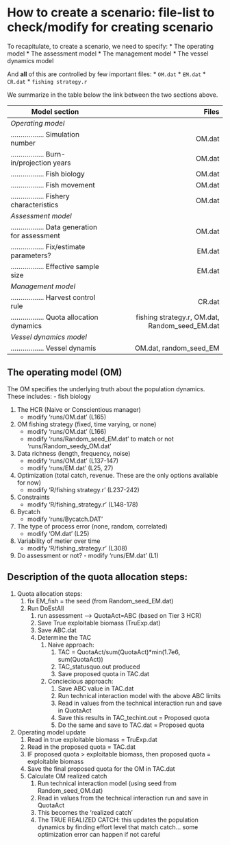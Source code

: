 # How to create a scenario: file-list to check/modify for creating scenario 

To recapitulate, to create a scenario, we need to specify:
* The operating model 
* The assessment model 
* The management model 
* The vessel dynamics model

And **all** of this are controlled by few important files:
* `OM.dat`
* `EM.dat`
* `CR.dat`
* `fishing strategy.r`

We summarize in the table below the link between the two sections above.

| Model section	| Files	|
| ---- | ----:| 
| *Operating model* |  	|
| <subsub>.................</subsub> Simulation number	| OM.dat|
| <subsub>.................</subsub> Burn-in/projection years				| OM.dat |
| <subsub>.................</subsub> Fish biology										| OM.dat |
| <subsub>.................</subsub> Fish movement										| OM.dat |
| <subsub>.................</subsub> Fishery characteristics					| OM.dat |
| *Assessment model* 	|		|					     											  
| <subsub>.................</subsub> Data generation for assessment	|	OM.dat |
| <subsub>.................</subsub> Fix/estimate parameters?				|	EM.dat | 
| <subsub>.................</subsub> Effective sample size						|	EM.dat |
| *Management model*  |   |
| <subsub>.................</subsub> Harvest control rule						| CR.dat |
| <subsub>.................</subsub> Quota allocation dynamics				| fishing strategy.r, OM.dat, Random_seed_EM.dat |
| *Vessel dynamics model*					|  |
| <subsub>.................</subsub> Vessel dynamis									| OM.dat, random_seed_EM |



## The operating model (OM)

The OM specifies the underlying truth about the population dynamics. These includes:
- fish biology 

1. The HCR (Naive or Conscientious manager)
	- modify 'runs/OM.dat' (L165)
2. OM fishing strategy (fixed, time varying, or none)
	- modify 'runs/OM.dat' (L166)
	- modify 'runs/Random_seed_EM.dat' to match or not 'runs/Random_seedy_OM.dat' 
3. Data richness (length, frequency, noise)
	- modify 'runs/OM.dat' (L137-147)
	- modify 'runs/EM.dat' (L25, 27)
4. Optimization (total catch, revenue. These are the only options available for now)
	- modify 'R/fishing strategy.r' (L237-242)
5. 	Constraints
	- modify 'R/fishing_strategy.r' (L148-178)
6. Bycatch
	- modify 'runs/Bycatch.DAT'
7. The type of process error (none, random, correlated)	
	- modify 'OM.dat' (L25)
8. Variability of metier over time
	- modify 'R/fishing_strategy.r' (L308)
9. Do assessment or not?
		- modify 'runs/EM.dat' (L1)
		
		
## Description of the quota allocation steps: ###

1. Quota allocation steps:
	1. fix EM_fish = the seed (from Random_seed_EM.dat)
	2. Run DoEstAll
		1. run assessment --> QuotaAct=ABC (based on Tier 3 HCR)
		2. Save True exploitable biomass (TruExp.dat)
		3. Save ABC.dat
		4. Determine the TAC
			1. Naive approach: 
				1. TAC = QuotaAct/sum(QuotaAct)*min(1.7e6, sum(QuotaAct))
				2. TAC_statusquo.out produced
				3. Save proposed quota in TAC.dat
			2. Conciecious approach: 
				1. Save ABC value in TAC.dat
				2. Run technical interaction model with the above ABC limits
				3. Read in values from the technical interaction run and save in QuotaAct
				4. Save this results in TAC_techint.out = Proposed quota
				5. Do the same and save to TAC.dat = Proposed quota
				
2. Operating model update
	1. Read in true exploitable biomass = TruExp.dat
	2. Read in the proposed quota = TAC.dat
	3. IF proposed quota > exploitable biomass, then proposed quota = exploitable biomass
	4. Save the final proposed quota for the OM in TAC.dat
	5. Calculate OM realized catch
		1. Run technical interaction model (using seed from Random_seed_OM.dat)
		2. Read in values from the technical interaction run and save in QuotaAct
		3. This becomes the 'realized catch' 
		4. The TRUE REALIZED CATCH: this updates the population dynamics by finding effort level that match catch... some optimization error can happen if not careful
			
			
		
	
		

